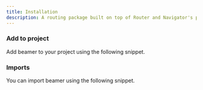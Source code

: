 ```yaml
---
title: Installation
description: A routing package built on top of Router and Navigator's pages API, supporting arbitrary nested navigation, guards and more.
---
```



### Add to project

Add beamer to your project using the following snippet.

<InstallCodeTemplate />

### Imports

You can import beamer using the following snippet.

<br />
<ImportCodeTemplate />
